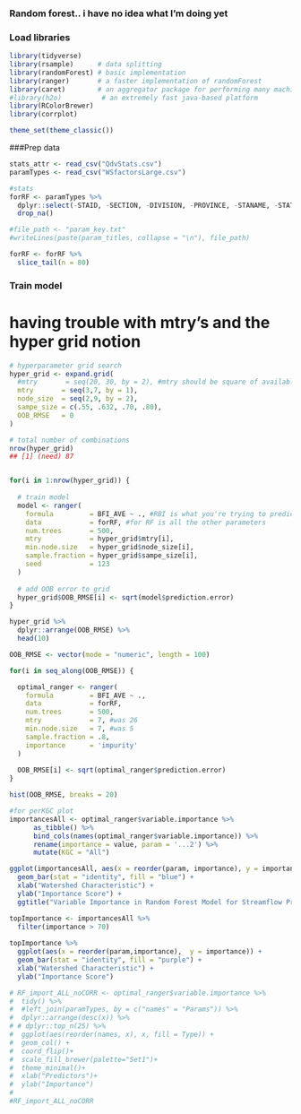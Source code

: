 ### Random forest.. i have no idea what I'm doing yet


### Load libraries
```r
library(tidyverse)
library(rsample)      # data splitting 
library(randomForest) # basic implementation
library(ranger)       # a faster implementation of randomForest
library(caret)        # an aggregator package for performing many machine learning models
#library(h2o)          # an extremely fast java-based platform
library(RColorBrewer)
library(corrplot)

theme_set(theme_classic())

```

###Prep data
```r
stats_attr <- read_csv("QdvStats.csv")
paramTypes <- read_csv("WSfactorsLarge.csv")

#stats
forRF <- paramTypes %>%
  dplyr::select(-STAID, -SECTION, -DIVISION, -PROVINCE, -STANAME, -STATE, -X26, -GEOL_HUNT_DOM_DESC, -GEOL_REEDBUSH_DOM, -GEOL_REEDBUSH_DOM_PCT, -PERDUN, -PERHOR, MAINSTEM_SINUOUSITY, -CONTACT, -RUNAVE7100, -PPTAVG_BASIN, -T_AVG_BASIN, -PET, -LAT_GAGE, -LNG_GAGE, -geometry, -RRMEAN, -RRMEDIAN, -Flashiness, -Mean, -NinetiethP, -TenthP, -gauge_id, -stream_elas) %>%
  drop_na()

#file_path <- "param_key.txt"
#writeLines(paste(param_titles, collapse = "\n"), file_path)

forRF <- forRF %>%
  slice_tail(n = 80)

```

### Train model

# having trouble with mtry's and the hyper grid notion
```r
# hyperparameter grid search
hyper_grid <- expand.grid(
  #mtry       = seq(20, 30, by = 2), #mtry should be square of available params (35)
  mtry       = seq(3,7, by = 1),
  node_size  = seq(2,9, by = 2),
  sampe_size = c(.55, .632, .70, .80),
  OOB_RMSE   = 0
)

# total number of combinations
nrow(hyper_grid)
## [1] (need) 87


for(i in 1:nrow(hyper_grid)) {
  
  # train model
  model <- ranger(
    formula         = BFI_AVE ~ ., #RBI is what you're trying to predict 
    data            = forRF, #for RF is all the other parameters
    num.trees       = 500,
    mtry            = hyper_grid$mtry[i],
    min.node.size   = hyper_grid$node_size[i],
    sample.fraction = hyper_grid$sampe_size[i],
    seed            = 123
  )
  
  # add OOB error to grid
  hyper_grid$OOB_RMSE[i] <- sqrt(model$prediction.error)
}

hyper_grid %>% 
  dplyr::arrange(OOB_RMSE) %>%
  head(10)

```

```r
OOB_RMSE <- vector(mode = "numeric", length = 100)

for(i in seq_along(OOB_RMSE)) {

  optimal_ranger <- ranger(
    formula         = BFI_AVE ~ ., 
    data            = forRF, 
    num.trees       = 500,
    mtry            = 7, #was 26
    min.node.size   = 7, #was 5
    sample.fraction = .8,
    importance      = 'impurity'
  )
  
  OOB_RMSE[i] <- sqrt(optimal_ranger$prediction.error)
}

hist(OOB_RMSE, breaks = 20)
```

```r
#for perKGC plot
importancesAll <- optimal_ranger$variable.importance %>% 
      as_tibble() %>% 
      bind_cols(names(optimal_ranger$variable.importance)) %>%
      rename(importance = value, param = '...2') %>%
      mutate(KGC = "All")

ggplot(importancesAll, aes(x = reorder(param, importance), y = importance)) +
  geom_bar(stat = "identity", fill = "blue") +
  xlab("Watershed Characteristic") +
  ylab("Importance Score") +
  ggtitle("Variable Importance in Random Forest Model for Streamflow Prediction")

topImportance <- importancesAll %>%
  filter(importance > 70)
  
topImportance %>%
  ggplot(aes(x = reorder(param,importance),  y = importance)) +
  geom_bar(stat = "identity", fill = "purple") +
  xlab("Watershed Characteristic") +
  ylab("Importance Score")

# RF_import_ALL_noCORR <- optimal_ranger$variable.importance %>%
#  tidy() %>%
#  #left_join(paramTypes, by = c("names" = "Params")) %>%
#  dplyr::arrange(desc(x)) %>%
# # dplyr::top_n(25) %>%
#  ggplot(aes(reorder(names, x), x, fill = Type)) +
#  geom_col() +
#  coord_flip()+
#  scale_fill_brewer(palette="Set1")+
#  theme_minimal()+
#  xlab("Predictors")+
#  ylab("Importance")
#  
#RF_import_ALL_noCORR
```

